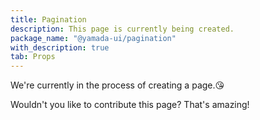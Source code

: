 ```yaml
---
title: Pagination
description: This page is currently being created.
package_name: "@yamada-ui/pagination"
with_description: true
tab: Props
---
```


We're currently in the process of creating a page.😘

Wouldn't you like to contribute this page? That's amazing!

